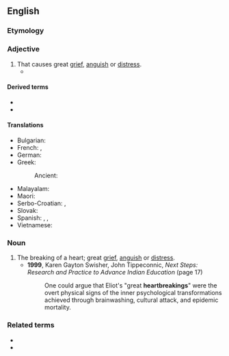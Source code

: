 {{also|heart-breaking}}
==English==

===Etymology===
{{compound|en|heart|breaking}}

===Adjective===
{{en-adj}}

# That causes great [[grief]], [[anguish]] or [[distress]].
#* {{quote-journal|en|year=1941|month=April|title=Notes and News: Railwaymen and Snow|journal=Railway Magazine|page=177|text=Things went well with the clearing on Friday, but by Saturday, February 3, a 70 m.p.h. blizzard set in, and against such '''heartbreaking''' conditions, although an effort was made with the plough to keep open the sections cleared on the previous day, ground was gradually lost, [...].}}

====Derived terms====
* {{l|en|heartbreakingly}}
* {{l|en|heartbreakingness}}

====Translations====
{{trans-top|That causes great grief, anguish or distress}}
* Bulgarian: {{t+|bg|сърцераздирателен}}
* French: {{t+|fr|déchirant}}, {{t+|fr|navrant}}
* German: {{t+|de|herzzerreißend}}
* Greek:
*: Ancient: {{q|Epic}} {{t|grc|θυμαλγής}}
{{trans-mid}}
* Malayalam: {{t+|ml|ഹൃദയഭേദകമായ}}
* Maori: {{t|mi|tarariki}}
* Serbo-Croatian: {{t|sh|srceparajući}}, {{t|sh|srcerazdirući}}
* Slovak: {{t|sk|srdcervúci}}
* Spanish: {{t|es|desgarrador}}, {{t|es|desolador}}, {{t+|es|devastador}}
* Vietnamese: {{t+|vi|đau lòng}}
{{trans-bottom}}

===Noun===
{{en-noun}}

# The breaking of a heart; great [[grief]], [[anguish]] or [[distress]].
#* '''1999''', Karen Gayton Swisher, ‎John Tippeconnic, ''Next Steps: Research and Practice to Advance Indian Education'' (page 17)
#*: One could argue that Eliot's "great '''heartbreakings'''" were the overt physical signs of the inner psychological transformations achieved through brainwashing, cultural attack, and epidemic mortality.

===Related terms===
* {{l|en|break someone's heart}}
* {{l|en|heartbreaker}}